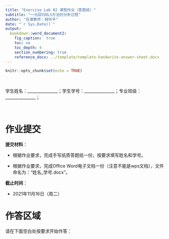 ```yaml
---
title: "Exercise Lab 02 课程作业（答题纸）"
subtitle: "一元回归OLS方法的分析过程"
author: "任课教师：胡华平"
date: "`r Sys.Date()`"
output: 
  bookdown::word_document2: 
    fig_caption:  true
    toc: no
    toc_depth: 4
    section_numbering: true
    reference_docx: ../template/template-handwrite-answer-sheet.docx
---
```


```r
knitr::opts_chunk$set(echo = TRUE)
```

</br>

学生姓名：_______________；学生学号：_______________；专业班级：_______________；

</br>

# 作业提交

**提交材料**：

- 根据作业要求，完成手写纸质答题纸一份，按要求填写姓名和学号。

- 根据作业要求，完成Office Word电子文档一份（注意不能是wps文档），文件命名为："姓名_学号.docx"。


**截止时间**：

- 2021年11月16日（周二）


\newpage


# 作答区域

请在下面空白处按要求开始作答：

</br>


\newpage